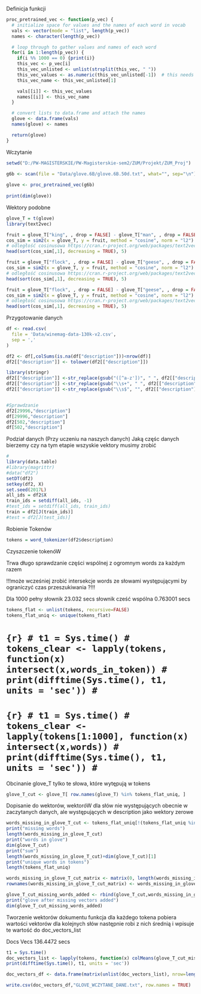 Definicja funkcji 

```r
proc_pretrained_vec <- function(p_vec) {
  # initialize space for values and the names of each word in vocab
  vals <- vector(mode = "list", length(p_vec))
  names <- character(length(p_vec))

  # loop through to gather values and names of each word
  for(i in 1:length(p_vec)) {
    if(i %% 1000 == 0) {print(i)}
    this_vec <- p_vec[i]
    this_vec_unlisted <- unlist(strsplit(this_vec, " "))
    this_vec_values <- as.numeric(this_vec_unlisted[-1])  # this needs testing, does it become numeric?
    this_vec_name <- this_vec_unlisted[1]

    vals[[i]] <- this_vec_values
    names[[i]] <- this_vec_name
  }

  # convert lists to data.frame and attach the names
  glove <- data.frame(vals)
  names(glove) <- names

  return(glove)
}
```

Wczytanie 

```r
setwd("D:/PW-MAGISTERSKIE/PW-Magisterskie-sem2/ZUM/Projekt/ZUM_Proj")
    
g6b <- scan(file = "Data/glove.6B/glove.6B.50d.txt", what="", sep="\n")

glove <- proc_pretrained_vec(g6b)
    
print(dim(glove)) 
```
Wektory podobne

```r
glove_T = t(glove)
library(text2vec)
```



```r
fruit = glove_T["king", , drop = FALSE] - glove_T["man", , drop = FALSE] + glove_T["woman", , drop = FALSE]  
cos_sim = sim2(x = glove_T, y = fruit, method = "cosine", norm = "l2") 
# odległość cosinusowa https://cran.r-project.org/web/packages/text2vec/text2vec.pdf str 29
head(sort(cos_sim[,1], decreasing = TRUE), 5)
```

```r
fruit = glove_T["flock", , drop = FALSE] - glove_T["geese", , drop = FALSE] + glove_T["buffalo", , drop = FALSE]  
cos_sim = sim2(x = glove_T, y = fruit, method = "cosine", norm = "l2") 
# odległość cosinusowa https://cran.r-project.org/web/packages/text2vec/text2vec.pdf str 29
head(sort(cos_sim[,1], decreasing = TRUE), 5)
```

```r
fruit = glove_T["flock", , drop = FALSE] - glove_T["geese", , drop = FALSE] + glove_T["bison", , drop = FALSE]  
cos_sim = sim2(x = glove_T, y = fruit, method = "cosine", norm = "l2") 
# odległość cosinusowa https://cran.r-project.org/web/packages/text2vec/text2vec.pdf str 29
head(sort(cos_sim[,1], decreasing = TRUE), 5)
```


Przygotowanie danych
```r
df <- read.csv(
  file = 'Data/winemag-data-130k-v2.csv',
  sep = ','
)

df2 <- df[,colSums(is.na(df["description"]))<nrow(df)]
df2[["description"]] <- tolower(df2[["description"]])

library(stringr)
df2[["description"]] <-str_replace(gsub("([^a-z'])", " ", df2[["description"]]), "B", "b") 
df2[["description"]] <-str_replace(gsub("\\s+", " ", df2[["description"]]), "B", "b") 
df2[["description"]] <-str_replace(gsub("\\s$", "", df2[["description"]]), "B", "b")


#Sprawdzanie
df2[29996,"description"]
df[29996,"description"]
df2[502,"description"]
df[502,"description"]
```

Podział danych (Przy uczeniu na naszych danych)
Jaką częśc danych bierzemy czy na tym etapie wszyskie vektory musimy zrobić

```r
#
library(data.table)
#library(magrittr)
#data("df2")
setDT(df2)
setkey(df2, X)
set.seed(2017L)
all_ids = df2$X
train_ids = setdiff(all_ids, -1)
#test_ids = setdiff(all_ids, train_ids)
train = df2[J(train_ids)]
#test = df2[J(test_ids)]

```

Robienie Tokenów
```r
tokens = word_tokenizer(df2$description)
```

Czyszczenie tokenóW

Trwa długo sprawdzanie części wspólnej z ogromnym words za każdym razem

!!!może wcześniej zrobić intersekcje words ze słowami występującymi by ograniczyć czas przeszukiwania ?!!!

Dla 1000
pełny słownik 23.032 secs
słownik cześć wspólna 0.763001 secs

```r
tokens_flat <- unlist(tokens, recursive=FALSE)
tokens_flat_uniq <- unique(tokens_flat)
```

# ```{r}
# t1 = Sys.time()
# tokens_clear <- lapply(tokens, function(x) intersect(x,words_in_token))
# print(difftime(Sys.time(), t1, units = 'sec'))
# ```

# ```{r}
# t1 = Sys.time()
# tokens_clear <- lapply(tokens[1:1000], function(x) intersect(x,words))
# print(difftime(Sys.time(), t1, units = 'sec'))
# ```

<!-- Jak działa oczyszczanie ? -->
<!-- ```{r} -->
<!-- words <- row.names(glove_T) -->
<!-- writeLines("intersect\n") -->
<!-- intersect(tokens[[1]],words_in_token) -->
<!-- writeLines("\noriginal\n") -->
<!-- tokens[[1]] -->
<!-- ``` -->

Obcinanie glove_T tylko te słowa, które wytępują w tokens

```r
glove_T_cut <- glove_T[ row.names(glove_T) %in% tokens_flat_uniq, ]
```

Dopisanie do wektorów, wektoróW dla słów nie występujących obecnie w zaczytanych danych, ale występujących w description jako wektory zerowe 

```r
words_missing_in_glove_T_cut <- tokens_flat_uniq[!(tokens_flat_uniq %in% row.names(glove_T_cut)) ]
print("missing words")
length(words_missing_in_glove_T_cut)
print("words in glove")
dim(glove_T_cut)
print("sum")
length(words_missing_in_glove_T_cut)+dim(glove_T_cut)[1]
print("unique words in tokens")
length(tokens_flat_uniq)

words_missing_in_glove_T_cut_matrix <- matrix(0, length(words_missing_in_glove_T_cut), 50)
rownames(words_missing_in_glove_T_cut_matrix) <- words_missing_in_glove_T_cut

glove_T_cut_missing_words_added <- rbind(glove_T_cut,words_missing_in_glove_T_cut_matrix)
print("glove after missing vectors added")
dim(glove_T_cut_missing_words_added)

```
Tworzenie wektorów dokumentu funkcja dla każdego tokena pobiera wartości vektorów dla kolejnych słów następnie robi z nich średnią i wpisuje te wartość do doc_vectors_list

Docs Vecs  136.4472 secs
```r
t1 = Sys.time()
doc_vectors_list <- lapply(tokens, function(x) colMeans(glove_T_cut_missing_words_added[x,]))
print(difftime(Sys.time(), t1, units = 'sec'))
```

```r
doc_vectors_df <- data.frame(matrix(unlist(doc_vectors_list), nrow=length(doc_vectors_list), byrow=TRUE))
```

```r
write.csv(doc_vectors_df,"GLOVE_WCZYTANE_DANE.txt", row.names = TRUE)
```

